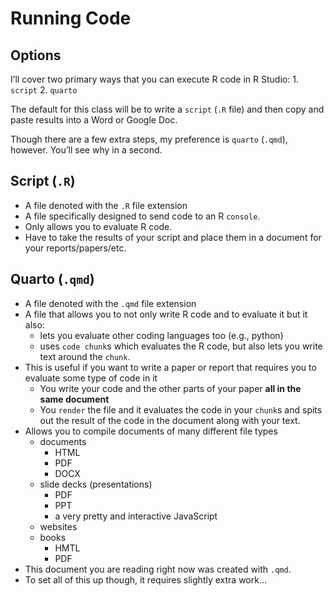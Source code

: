 # Running Code {#sec-run-code}

## Options

I'll cover two primary ways that you can execute R code in R Studio:
1. `script`
2. `quarto`

:::{.callout-note}
The default for this class will be to write a `script` (`.R` file) and then copy and paste results into a Word or Google Doc.

Though there are a few extra steps, my preference is `quarto` (`.qmd`), however. You'll see why in a second.
:::

## Script (`.R`)

- A file denoted with the `.R` file extension
- A file specifically designed to send code to an R `console`.
- Only allows you to evaluate R code.
- Have to take the results of your script and place them in a document for your reports/papers/etc.

## Quarto (`.qmd`)

- A file denoted with the `.qmd` file extension
- A file that allows you to not only write R code and to evaluate it but it also:
    - lets you evaluate other coding languages too (e.g., python)
    - uses `code chunk`s which evaluates the R code, but also lets you write text around the `chunk`.
- This is useful if you want to write a paper or report that requires you to evaluate some type of code in it
    - You write your code and the other parts of your paper **all in the same document**
    - You `render` the file and it evaluates the code in your `chunk`s and spits out the result of the code in the document along with your text.
- Allows you to compile documents of many different file types
    - documents
        - HTML 
        - PDF
        - DOCX
    - slide decks (presentations)
        - PDF
        - PPT
        - a very pretty and interactive JavaScript
    - websites
    - books
        - HMTL
        - PDF
- This document you are reading right now was created with `.qmd`.
- To set all of this up though, it requires slightly extra work...